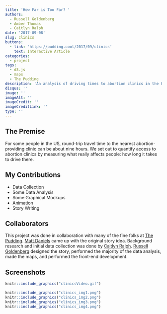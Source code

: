 ```yaml
---
title: 'How Far is Too Far? '
authors: 
  - Russell Goldenberg
  - Amber Thomas
  - Caitlyn Ralph
date: '2017-09-08'
slug: clinics
buttons:
  - link: 'https://pudding.cool/2017/09/clinics'
    text: Interactive Article
categories:
  - project
tags:
  - d3.js
  - maps
  - The Pudding
description: 'An analysis of driving times to abortion clinics in the US'
disqus: ''
image: ''
imageAlt: ''
imageCredit: ''
imageCreditLink: ''
type: ''
---
```


## The Premise

For some people in the US, round-trip travel time to the nearest abortion-providing clinic can be about nine hours. We set out to quantify access to abortion clinics by measuring what really affects people: how long it takes to drive there. 

## My Contributions

* Data Collection
* Some Data Analysis
* Some Graphical Mockups
* Animation
* Story Writing

## Collaborators

This project was done in collaboration with many of the fine folks at [The Pudding](www.pudding.cool). [Matt Daniels](https://twitter.com/matthew_daniels) came up with the original story idea. Background research and initial data collection was done by [Caitlyn Ralph](https://twitter.com/EarthTo_Caitlyn). [Russell Goldenberg](https://twitter.com/codenberg) designed the story, performed the majority of the data analysis, made the maps, and performed the front-end development.

## Screenshots

```r
knitr::include_graphics("clinicsVideo.gif")
```

```r
knitr::include_graphics("clinics_img1.png")
knitr::include_graphics("clinics_img2.png")
knitr::include_graphics("clinics_img3.png")
knitr::include_graphics("clinics_img4.png")
```
